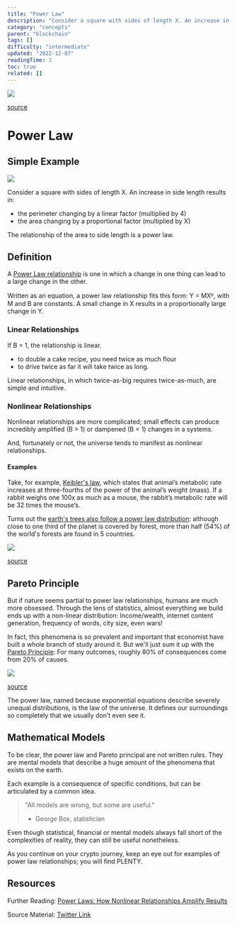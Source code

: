 ```yaml
---
title: "Power Law"
description: "Consider a square with sides of length X. An increase in side length results in:"
category: "concepts"
parent: "blockchain"
tags: []
difficulty: "intermediate"
updated: "2022-12-07"
readingTime: 3
toc: true
related: []
---
```


![](/images/power-law-banner.png)

[source](https://www.oreilly.com/library/view/graph-algorithms/9781492047674/ch01.html)

# Power Law

## Simple Example

![](/images/power-law-square.jpeg)

Consider a square with sides of length X. An increase in side length results in: 

*   the perimeter changing by a linear factor (multiplied by 4)
*   the area changing by a proportional factor (multiplied by X)

The relationship of the area to side length is a power law.

## Definition

A [Power Law relationship](https://en.wikipedia.org/wiki/Power_law) is one in which a change in one thing can lead to a large change in the other. 

Written as an equation, a power law relationship fits this form: Y = MXᴮ, with M and B are constants. A small change in X results in a proportionally large change in Y. 

### Linear Relationships

If B = 1, the relationship is linear. 

*   to double a cake recipe, you need twice as much flour
*   to drive twice as far it will take twice as long. 

Linear relationships, in which twice-as-big requires twice-as-much, are simple and intuitive. 

### Nonlinear Relationships

Nonlinear relationships are more complicated; small effects can produce incredibly amplified (B > 1) or dampened (B < 1) changes in a systems. 

And, fortunately or not, the universe tends to manifest as nonlinear relationships. 

#### Examples

Take, for example, [Keibler's law](https://en.wikipedia.org/wiki/Kleiber%27s_law), which states that animal’s metabolic rate increases at three-fourths of the power of the animal’s weight (mass). If a rabbit weighs one 100x as much as a mouse, the rabbit’s metabolic rate will be 32 times the mouse’s. 

Turns out the [earth's trees also follow a power law distribution](https://www.ncbi.nlm.nih.gov/pmc/articles/PMC6288094/): although close to one third of the planet is covered by forest, more than half (54%) of the world's forests are found in 5 countries.

![](/images/power-law-forest.jpeg)

[source](https://www.fao.org/forest-resources-assessment/past-assessments/fra-2005/maps-and-figures/en/)

## Pareto Principle

But if nature seems partial to power law relationships, humans are much more obsessed. Through the lens of statistics, almost everything we build ends up with a non-linear distribution: Income/wealth, internet content generation, frequency of words, city size, even wars!

In fact, this phenomena is so prevalent and important that economist have built a whole branch of study around it. But we'll just sum it up with the [Pareto Principle](https://en.wikipedia.org/wiki/Pareto_principle): For many outcomes, roughly 80% of consequences come from 20% of causes.

![](/images/power-law-pareto.jpeg)

[source](https://www.investopedia.com/terms/p/paretoprinciple.asp)

The power law, named because exponential equations describe severely unequal distributions, is the law of the universe. It defines our surroundings so completely that we usually don’t even see it. 

## Mathematical Models

To be clear, the power law and Pareto principal are not written rules. They are mental models that describe a huge amount of the phenomena that exists on the earth. 

Each example is a consequence of specific conditions, but can be articulated by a common idea.

> "All models are wrong, but some are useful." 
> 
> *   George Box, statistician

Even though statistical, financial or mental models always fall short of the complexities of reality, they can still be useful nonetheless.

As you continue on your crypto journey, keep an eye out for examples of power law relationships; you will find PLENTY. 

## Resources

Further Reading: [Power Laws: How Nonlinear Relationships Amplify Results](https://fs.blog/power-laws/)

Source Material: [Twitter Link](https://twitter.com/logarithmicrex/status/1559326056447848450)


